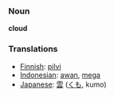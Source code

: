 === Noun ===

'''cloud'''

=== Translations ===
*[[Finnish]]: [[pilvi]]
*[[Indonesian]]: [[awan]], [[mega]]
*[[Japanese]]: [[雲]] ([[くも]], kumo)